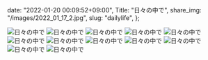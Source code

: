   date: "2022-01-20 00:09:52+09:00",
  Title: "日々の中で",
  share_img: "/images/2022_01_17_2.jpg",
  slug: "dailylife",
};

![日々の中で](/images/2022_01_08_8.jpg)
![日々の中で](/images/2022_01_15_1.jpg)
![日々の中で](/images/2022_01_15_2.jpg)
![日々の中で](/images/2022_01_15_3.jpg)
![日々の中で](/images/2022_01_16_1.jpg)
![日々の中で](/images/2022_01_16_2.jpg)
![日々の中で](/images/2022_01_17_1.jpg)
![日々の中で](/images/2022_01_17_2.jpg)
![日々の中で](/images/2022_01_20_1.jpg)
![日々の中で](/images/2022_01_20_2.jpg)
![日々の中で](/images/2022_01_25_1.jpg)
![日々の中で](/images/2022_02_01_1.jpg)
